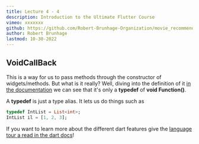 ```yaml
---
title: Lecture 4 - 4
description: Introduction to the Ultimate Flutter Course
vimeo: xxxxxxx 
github: https://github.com/Robert-Brunhage-Organization/movie_recommendation_app_course/commit/454914801e9b6758249a6e36e8a6bf8f52d93a16
author: Robert Brunhage
lastmod: 10-30-2022
---
```


## VoidCallBack

This is a way for us to pass methods through the constructor of widgets/methods. But what is it really? Well, diving into the definition of it [in the documentation](https://api.flutter.dev/flutter/dart-ui/VoidCallback.html) we can see that it's only a **typedef** of **void Function()**.

A **typedef** is just a type alias. It lets us do things such as

```dart
typedef IntList = List<int>;
IntList il = [1, 2, 3];
```


If you want to learn more about the different dart features give the [language tour a read in the dart docs](https://dart.dev/guides/language/language-tour)!
